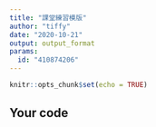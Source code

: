 ```yaml
---
title: "課堂練習模版"
author: "tiffy"
date: "2020-10-21"
output: output_format
params:
  id: "410874206"
---
```


```r
knitr::opts_chunk$set(echo = TRUE)
```

## Your code

```r

```

